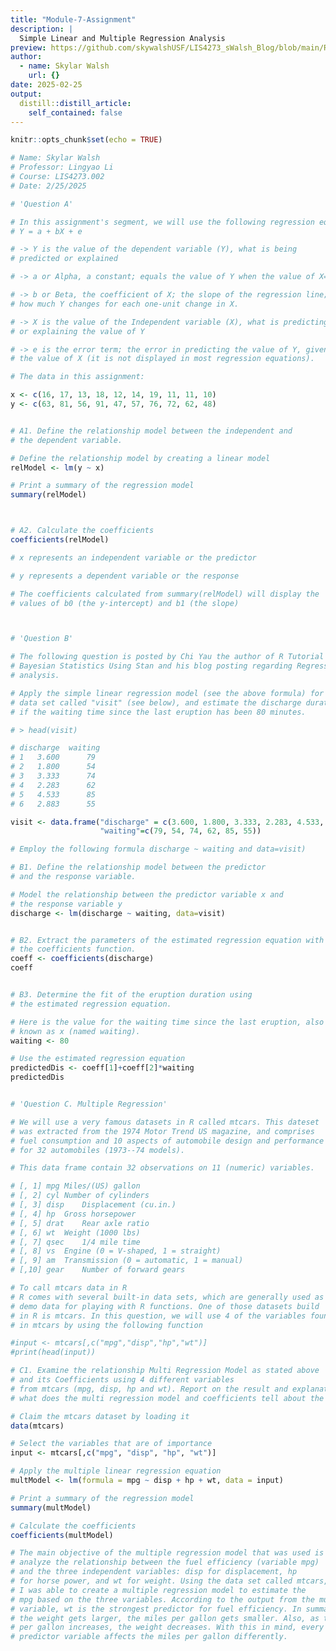 ```yaml
---
title: "Module-7-Assignment"
description: |
  Simple Linear and Multiple Regression Analysis
preview: https://github.com/skywalshUSF/LIS4273_sWalsh_Blog/blob/main/Random-Variable.jpg?raw=true
author:
  - name: Skylar Walsh
    url: {}
date: 2025-02-25
output:
  distill::distill_article:
    self_contained: false
---
```



```r
knitr::opts_chunk$set(echo = TRUE)
```
```r
# Name: Skylar Walsh
# Professor: Lingyao Li
# Course: LIS4273.002
# Date: 2/25/2025

# 'Question A'

# In this assignment's segment, we will use the following regression equation
# Y = a + bX + e

# -> Y is the value of the dependent variable (Y), what is being 
# predicted or explained

# -> a or Alpha, a constant; equals the value of Y when the value of X=0

# -> b or Beta, the coefficient of X; the slope of the regression line; 
# how much Y changes for each one-unit change in X.

# -> X is the value of the Independent variable (X), what is predicting 
# or explaining the value of Y

# -> e is the error term; the error in predicting the value of Y, given 
# the value of X (it is not displayed in most regression equations).

# The data in this assignment:

x <- c(16, 17, 13, 18, 12, 14, 19, 11, 11, 10)
y <- c(63, 81, 56, 91, 47, 57, 76, 72, 62, 48)


# A1. Define the relationship model between the independent and
# the dependent variable.

# Define the relationship model by creating a linear model
relModel <- lm(y ~ x)

# Print a summary of the regression model
summary(relModel)



# A2. Calculate the coefficients
coefficients(relModel)

# x represents an independent variable or the predictor

# y represents a dependent variable or the response

# The coefficients calculated from summary(relModel) will display the
# values of b0 (the y-intercept) and b1 (the slope)



# 'Question B'

# The following question is posted by Chi Yau the author of R Tutorial With 
# Bayesian Statistics Using Stan and his blog posting regarding Regression 
# analysis.

# Apply the simple linear regression model (see the above formula) for the 
# data set called "visit" (see below), and estimate the discharge duration 
# if the waiting time since the last eruption has been 80 minutes.

# > head(visit)

# discharge  waiting 
# 1   3.600      79 
# 2   1.800      54 
# 3   3.333      74 
# 4   2.283      62 
# 5   4.533      85 
# 6   2.883      55

visit <- data.frame("discharge" = c(3.600, 1.800, 3.333, 2.283, 4.533, 2.883),
                    "waiting"=c(79, 54, 74, 62, 85, 55))

# Employ the following formula discharge ~ waiting and data=visit)

# B1. Define the relationship model between the predictor 
# and the response variable.

# Model the relationship between the predictor variable x and 
# the response variable y
discharge <- lm(discharge ~ waiting, data=visit)


# B2. Extract the parameters of the estimated regression equation with 
# the coefficients function.
coeff <- coefficients(discharge)
coeff


# B3. Determine the fit of the eruption duration using 
# the estimated regression equation.

# Here is the value for the waiting time since the last eruption, also
# known as x (named waiting).
waiting <- 80

# Use the estimated regression equation
predictedDis <- coeff[1]+coeff[2]*waiting
predictedDis


# 'Question C. Multiple Regression'

# We will use a very famous datasets in R called mtcars. This dateset 
# was extracted from the 1974 Motor Trend US magazine, and comprises 
# fuel consumption and 10 aspects of automobile design and performance 
# for 32 automobiles (1973--74 models).

# This data frame contain 32 observations on 11 (numeric) variables.

# [, 1]	mpg	Miles/(US) gallon
# [, 2]	cyl	Number of cylinders
# [, 3]	disp	Displacement (cu.in.)
# [, 4]	hp	Gross horsepower
# [, 5]	drat	Rear axle ratio
# [, 6]	wt	Weight (1000 lbs)
# [, 7]	qsec	1/4 mile time
# [, 8]	vs	Engine (0 = V-shaped, 1 = straight)
# [, 9]	am	Transmission (0 = automatic, 1 = manual)
# [,10]	gear	Number of forward gears

# To call mtcars data in R
# R comes with several built-in data sets, which are generally used as 
# demo data for playing with R functions. One of those datasets build 
# in R is mtcars. In this question, we will use 4 of the variables found 
# in mtcars by using the following function

#input <- mtcars[,c("mpg","disp","hp","wt")]
#print(head(input))

# C1. Examine the relationship Multi Regression Model as stated above 
# and its Coefficients using 4 different variables 
# from mtcars (mpg, disp, hp and wt). Report on the result and explanation 
# what does the multi regression model and coefficients tell about the data. 

# Claim the mtcars dataset by loading it
data(mtcars)

# Select the variables that are of importance
input <- mtcars[,c("mpg", "disp", "hp", "wt")]

# Apply the multiple linear regression equation
multModel <- lm(formula = mpg ~ disp + hp + wt, data = input)

# Print a summary of the regression model
summary(multModel)

# Calculate the coefficients
coefficients(multModel)

# The main objective of the multiple regression model that was used is to
# analyze the relationship between the fuel efficiency (variable mpg)
# and the three independent variables: disp for displacement, hp 
# for horse power, and wt for weight. Using the data set called mtcars,
# I was able to create a multiple regression model to estimate the
# mpg based on the three variables. According to the output from the multModel
# variable, wt is the strongest predictor for fuel efficiency. In summary, as 
# the weight gets larger, the miles per gallon gets smaller. Also, as the miles
# per gallon increases, the weight decreases. With this in mind, every
# predictor variable affects the miles per gallon differently.




```

